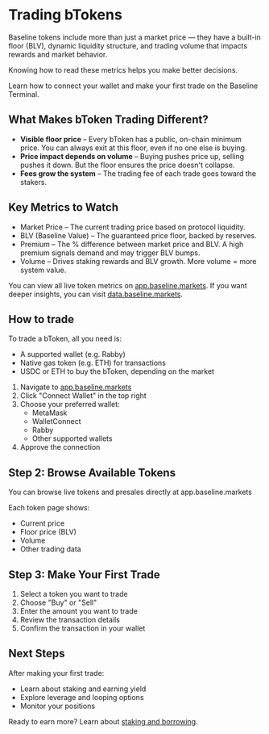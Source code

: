 # Trading bTokens
Baseline tokens include more than just a market price — they have a built-in floor (BLV), 
dynamic liquidity structure, and trading volume that impacts rewards and market behavior.

Knowing how to read these metrics helps you make better decisions.

Learn how to connect your wallet and make your first trade on the Baseline Terminal.

## What Makes bToken Trading Different?
- **Visible floor price** – Every bToken has a public, on-chain minimum price. You can always exit at 
this floor, even if no one else is buying.
- **Price impact depends on volume** – Buying pushes price up, selling pushes it down. But the floor ensures 
the price doesn't collapse.
- **Fees grow the system** – The trading fee of each trade goes toward the stakers.



## Key Metrics to Watch
- Market Price – The current trading price based on protocol liquidity.
- BLV (Baseline Value) – The guaranteed price floor, backed by reserves.
- Premium – The % difference between market price and BLV. A high premium signals demand and may trigger BLV bumps.
- Volume – Drives staking rewards and BLV growth. More volume = more system value.

You can view all live token metrics on [app.baseline.markets](https://app.baseline.markets). If you want deeper insights, you can visit [data.baseline.markets](https://data.baseline.markets).


## How to trade

To trade a bToken, all you need is:
- A supported wallet (e.g. Rabby)
- Native gas token (e.g. ETH) for transactions
- USDC or ETH to buy the bToken, depending on the market





1. Navigate to [app.baseline.markets](https://app.baseline.markets)
2. Click "Connect Wallet" in the top right
3. Choose your preferred wallet:
   - MetaMask
   - WalletConnect
   - Rabby
   - Other supported wallets
4. Approve the connection

## Step 2: Browse Available Tokens

You can browse live tokens and presales directly at app.baseline.markets

Each token page shows:
- Current price
- Floor price (BLV)
- Volume
- Other trading data

## Step 3: Make Your First Trade

1. Select a token you want to trade
2. Choose "Buy" or "Sell"
3. Enter the amount you want to trade
4. Review the transaction details
5. Confirm the transaction in your wallet





## Next Steps

After making your first trade:
- Learn about staking and earning yield
- Explore leverage and looping options
- Monitor your positions

Ready to earn more? Learn about [staking and borrowing](/trader/earn-staking-borrowing). 



